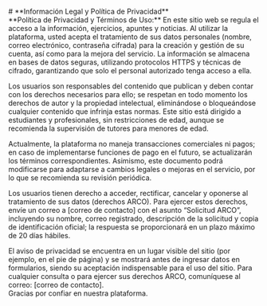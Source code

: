 <br />
# **Información Legal y Política de Privacidad**
<br />
<div style={{ fontSize: '16px' }}>
**Política de Privacidad y Términos de Uso:**  
En este sitio web se regula el acceso a la información, ejercicios, apuntes y noticias. Al utilizar la plataforma, usted acepta el tratamiento de sus datos personales (nombre, correo electrónico, contraseña cifrada) para la creación y gestión de su cuenta, así como para la mejora del servicio. La información se almacena en bases de datos seguras, utilizando protocolos HTTPS y técnicas de cifrado, garantizando que solo el personal autorizado tenga acceso a ella.

Los usuarios son responsables del contenido que publican y deben contar con los derechos necesarios para ello; se respetan en todo momento los derechos de autor y la propiedad intelectual, eliminándose o bloqueándose cualquier contenido que infrinja estas normas. Este sitio está dirigido a estudiantes y profesionales, sin restricciones de edad, aunque se recomienda la supervisión de tutores para menores de edad.

Actualmente, la plataforma no maneja transacciones comerciales ni pagos; en caso de implementarse funciones de pago en el futuro, se actualizarán los términos correspondientes. Asimismo, este documento podrá modificarse para adaptarse a cambios legales o mejoras en el servicio, por lo que se recomienda su revisión periódica.

Los usuarios tienen derecho a acceder, rectificar, cancelar y oponerse al tratamiento de sus datos (derechos ARCO). Para ejercer estos derechos, envíe un correo a [correo de contacto] con el asunto “Solicitud ARCO”, incluyendo su nombre, correo registrado, descripción de la solicitud y copia de identificación oficial; la respuesta se proporcionará en un plazo máximo de 20 días hábiles.

El aviso de privacidad se encuentra en un lugar visible del sitio (por ejemplo, en el pie de página) y se mostrará antes de ingresar datos en formularios, siendo su aceptación indispensable para el uso del sitio. Para cualquier consulta o para ejercer sus derechos ARCO, comuníquese al correo: [correo de contacto].  
Gracias por confiar en nuestra plataforma.
</div>
<br />
